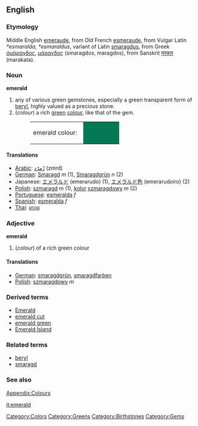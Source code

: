 {{wikipedia}}
==English==

===Etymology===
Middle English [[emeraude]], from Old French [[esmeraude]], from Vulgar Latin ''*esmaralda, *esmaraldus'', variant of Latin [[smaragdus]], from Greek [[σμάραγδος]], [[μάραγδος]] (smaragdos, maragdos), from Sanskrit [[मरकत]] (marakata).  

===Noun===
'''emerald'''
#any of various green gemstones, especially a green transparent form of [[beryl]], highly valued as a precious stone.
#(''colour'') a rich [[green]] [[color|colour]], like that of the gem.
#:<table><tr><td>emerald colour: &nbsp;</td><td bgcolor="#047853" width="80">&nbsp; </td></tr></table>

====Translations====
*[[Arabic]]: [[زّمرّد]] (zmrd)
*[[German]]: [[Smaragd]] ''m'' (1), [[Smaragdgrün]] ''n'' (2)
*Japanese: [[エメラルド]] (emerarudo) (1), [[エメラルド色]] (emerarudoiro) (2)
*[[Polish]]: [[szmaragd]] ''m'' (1), [[kolor]] [[szmaragdowy]] ''m'' (2)
*[[Portuguese]]: [[esmeralda]] ''f''
*[[Spanish]]: [[esmeralda]] ''f''
*[[Thai]]: [[มรกต]]

===Adjective===
'''emerald'''
#(''colour'') of a rich green colour

====Translations====
*[[German]]: [[smaragdgrün]], [[smaragdfarben]]
*[[Polish]]: [[szmaragdowy]] ''m''

===Derived terms===
*[[Emerald]]
*[[emerald cut]]
*[[emerald green]]
*[[Emerald Island]]


===Related terms===
*[[beryl]]
*[[smaragd]]


===See also===
[[Wiktionary_Appendix:Colours|Appendix:Colours]]

[[Category:Colors]]
[[Category:Greens]]
[[Category:Birthstones]]
[[Category:Gems]]

[[it:emerald]]